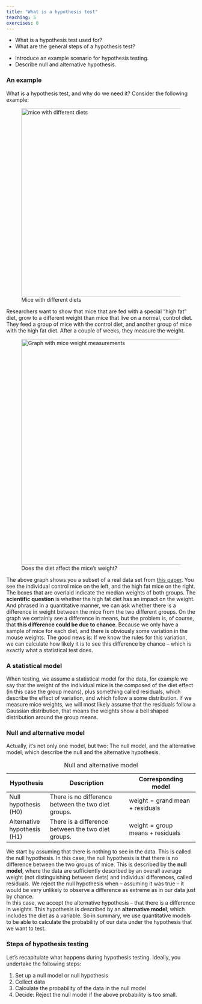 ```yaml
---
title: "What is a hypothesis test"
teaching: 5
exercises: 0
---
```


:::::::::::::::::::::::::::::::::::::: questions 

- What is a hypothesis test used for? 
- What are the general steps of a hypothesis test?

::::::::::::::::::::::::::::::::::::::::::::::::

::::::::::::::::::::::::::::::::::::: objectives

- Introduce an example scenario for hypothesis testing. 
- Describe null and alternative hypothesis.

::::::::::::::::::::::::::::::::::::::::::::::::

### An example  

What is a hypothesis test, and why do we need it? Consider the following example:

![Mice with different diets](fig/01-example.png){width="500px" alt="mice with different diets"}

Researchers want to show that mice that are fed with a special “high fat” diet, grow to a different weight than mice that live on a normal, control diet.
They feed a group of mice with the control diet, and another group of mice with the high fat diet. After a couple of weeks, they measure the weight.


![Does the diet affect the mice's weight?](fig/01-mice-plot.png){width="600px" alt="Graph with mice weight measurements"}

The above graph shows you a subset of a real data set from [this paper](https://pubmed.ncbi.nlm.nih.gov/15561913/).
You see the individual control mice on the left, and the high fat mice on the right. The boxes that are overlaid indicate the median weights of both groups. 
The **scientific question** is whether the high fat diet has an impact on the weight. And phrased in a quantitative manner, we can ask whether there is a difference in weight between the mice from the two different groups. 
On the graph we certainly see a difference in means, but the problem is, of course, that **this difference could be due to chance**. Because we only have a sample of mice for each diet, and there is obviously some variation in the mouse weights. 
The good news is: If we know the rules for this variation, we can calculate how likely it is to see this difference by chance -- which is exactly what a statistical test does.

### A statistical model

When testing, we assume a statistical model for the data, for example we say that the weight of the individual mice is the composed of the diet effect (in this case the group means), plus something called residuals, which describe the effect of variation, and which follow a some distribution. If we measure mice weights, we will most likely assume that the residuals follow a Gaussian distribution, that means the weights show a bell shaped distribution around the group means.


### Null and alternative model

Actually, it’s not only one model, but two: The null model, and the alternative model, which describe the null and the alternative hypothesis.

Table: Null and alternative model 

| Hypothesis | Description | Corresponding model |
| --------- | ----------------- | --------------- |
| Null hypothesis (H0) | There is no difference between the two diet groups. | $\text{weight} = \text{grand mean} + \text{residuals}$ |
| Alternative hypothesis (H1) | There is a difference between the two diet groups. | $\text{weight} = \text{group means} + \text{residuals}$ |

We start by assuming that there is nothing to see in the data. This is called the null hypothesis. In this case, the null hypothesis is that there is no difference between the two groups of mice. This is described by the **null model**, where the data are sufficiently described by an overall average weight (not distinguishing between diets) and individual differences, called residuals.
We reject the null hypothesis when – assuming it was true – it would be very unlikely to observe a difference as extreme as in our data just by chance.  
In this case, we accept the alternative hypothesis – that there is a difference in weights. This hypothesis is described by an **alternative model**, which includes the diet as a variable.
So in summary, we use quantitative models to be able to calculate the probability of our data under the hypothesis that we want to test.


### Steps of hypothesis testing

Let's recapitulate what happens during hypothesis testing. Ideally, you undertake the following steps:  

1. Set up a null model or null hypothesis  
2. Collect data  
3. Calculate the probability of the data in the null model  
4. Decide: Reject the null model if the above probability is too small. 